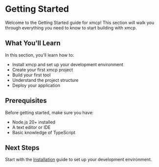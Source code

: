 # Getting Started

Welcome to the Getting Started guide for xmcp! This section will walk you through everything you need to know to start building with xmcp.

## What You'll Learn

In this section, you'll learn how to:

- Install xmcp and set up your development environment
- Create your first xmcp project
- Build your first tool
- Understand the project structure
- Deploy your application

## Prerequisites

Before getting started, make sure you have:

- Node.js 20+ installed
- A text editor or IDE
- Basic knowledge of TypeScript

## Next Steps

Start with the [Installation](./installation) guide to set up your development environment.

